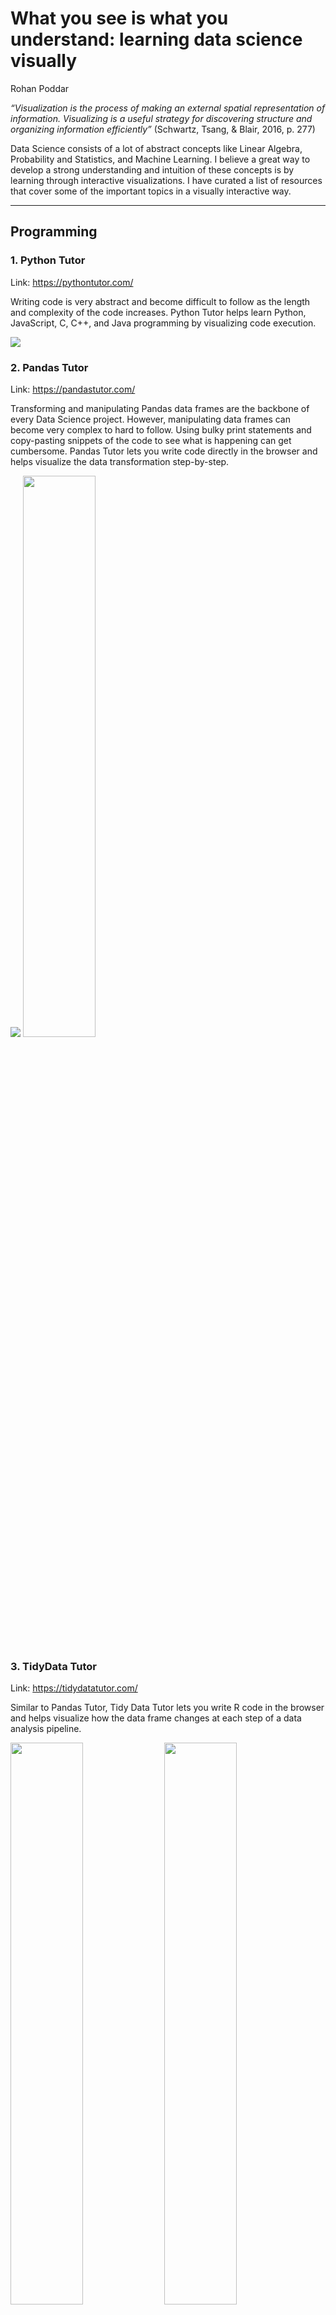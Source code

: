# What you see is what you understand: learning data science visually

Rohan Poddar

*"Visualization is the process of making an external spatial representation of information. Visualizing is a useful strategy for discovering structure and organizing information efficiently"* (Schwartz, Tsang, & Blair, 2016, p. 277)

Data Science consists of a lot of abstract concepts like Linear Algebra, Probability and Statistics, and Machine Learning. I believe a great way to develop a strong understanding and intuition of these concepts is by learning through interactive visualizations. I have curated a list of resources that cover some of the important topics in a visually interactive way.

------------------------------------------------------------------------

## Programming

### 1. Python Tutor

Link: <https://pythontutor.com/>

Writing code is very abstract and become difficult to follow as the length and complexity of the code increases. Python Tutor helps learn Python, JavaScript, C, C++, and Java programming by visualizing code execution.

![](resources/learning_data_science_visually/Screenshot%202022-11-14%20at%201.14.10%20PM.png)

### 2. Pandas Tutor

Link: <https://pandastutor.com/>

Transforming and manipulating Pandas data frames are the backbone of every Data Science project. However, manipulating data frames can become very complex to hard to follow. Using bulky print statements and copy-pasting snippets of the code to see what is happening can get cumbersome. Pandas Tutor lets you write code directly in the browser and helps visualize the data transformation step-by-step.

![](resources/learning_data_science_visually/Screenshot%202022-11-14%20at%201.02.06%20PM.png) ![](resources/learning_data_science_visually/Screenshot%202022-11-14%20at%201.01.36%20PM.png){width="48%"}

### 3. TidyData Tutor

Link: <https://tidydatatutor.com/>

Similar to Pandas Tutor, Tidy Data Tutor lets you write R code in the browser and helps visualize how the data frame changes at each step of a data analysis pipeline.

![](resources/learning_data_science_visually/Screenshot%202022-11-14%20at%201.06.26%20PM.png){width="48%"} ![](resources/learning_data_science_visually/Screenshot%202022-11-14%20at%201.06.59%20PM.png){width="48%"}

------------------------------------------------------------------------

## Probability and Statistics

### 1. Seeing Theory

Link: <https://seeing-theory.brown.edu/>

Seeing Theory was created by an undergraduate student at Brown University with the aim of making statistics more accessible through interactive visualizations. Seeing theory breaks down statistical concepts into 6 chapters:

1.  **Basic Probability** - An introduction to the basic concepts of probability theory.\
    *Chance Events, Expectation and Variance*

    ![](resources/learning_data_science_visually/Screenshot%202022-11-14%20at%2012.36.48%20PM.png){width="48%"} ![](resources/learning_data_science_visually/Screenshot%202022-11-14%20at%2012.37.09%20PM.png){width="48%"}

2.  **Compound Probability** - Further discusses concepts that lie at the core of probability theory.\
    *Set Theory, Counting, Conditional Probability*

    ![](resources/learning_data_science_visually/Screenshot%202022-11-14%20at%2012.37.53%20PM.png){width="48%"} ![](resources/learning_data_science_visually/Screenshot%202022-11-14%20at%2012.38.27%20PM.png){width="48%"}

3.  **Probability Distributions** - Specifies the relative likelihoods of all possible outcomes.\
    *Random Variables, Discrete and Continuous, Central Limit Theorem*

    ![](resources/learning_data_science_visually/Screenshot%202022-11-14%20at%2012.39.08%20PM.png){width="48%"} ![](resources/learning_data_science_visually/Screenshot%202022-11-14%20at%2012.39.55%20PM.png){width="48%"}

4.  **Frequentist Inference** - The process of determining properties of an underlying distribution via the observation of data. *Point Estimation, Interval Estimation, The Bootstrap*

    ![](resources/learning_data_science_visually/Screenshot%202022-11-14%20at%2012.40.23%20PM.png){width="48%"} ![](resources/learning_data_science_visually/Screenshot%202022-11-14%20at%2012.41.17%20PM.png){width="48%"}

5.  **Bayesian Inference** - Techniques specifying how one should update one's beliefs upon observing data. *Bayes' Theorem, Likelihood, Prior to Posterior*

    ![](resources/learning_data_science_visually/Screenshot%202022-11-14%20at%2012.41.58%20PM.png){width="48%"} ![](resources/learning_data_science_visually/Screenshot%202022-11-14%20at%2012.42.58%20PM.png){width="48%"}

6.  **Regression Analysis** - An approach for modeling the linear relationship between two variables.\
    *Ordinary Least Squares, Correlation, Analysis of Variance*

    ![](resources/learning_data_science_visually/Screenshot%202022-11-14%20at%2012.43.40%20PM.png){width="48%"} ![](resources/learning_data_science_visually/Screenshot%202022-11-14%20at%2012.44.02%20PM.png){width="48%"}

------------------------------------------------------------------------

## Linear Algebra

### 1. Immersive Linear Algebra

Link: <http://immersivemath.com/ila/index.html>

Linear Algebra is another important area of Data Science that is very abstract which makes it hard to understand at times. Immersive Linear Algebra uses interactive figures to explain and simplify the different concepts.

![](resources/learning_data_science_visually/Screenshot%202022-11-14%20at%205.34.02%20PM.png){width="48%"} ![](resources/learning_data_science_visually/Screenshot%202022-11-14%20at%205.32.10%20PM.png){width="48%"}

------------------------------------------------------------------------

## Machine Learning

### 1. R2D3

Link: <http://www.r2d3.us/>

R2D3 describes itself as "an experiment in expressing statistical thinking with interactive design". The website visually introduces Machine Learning by visualizing the steps of understanding the data, creating and tuning a model that helps distinguish homes in New York from homes in San Francisco. It is broken down into 2 parts:

1.  **A visual introduction to machine learning**\
    (<http://www.r2d3.us/visual-intro-to-machine-learning-part-1/>)

    ![](resources/learning_data_science_visually/Screenshot%202022-11-14%20at%2012.00.00%20AM.png){width="48%"} ![](resources/learning_data_science_visually/Screenshot%202022-11-14%20at%2012.00.39%20AM.png){width="48%"}

2.  **Model Tuning and the Bias-Variance Tradeoff\
    **(<http://www.r2d3.us/visual-intro-to-machine-learning-part-2/>)

    ![](resources/learning_data_science_visually/Screenshot%202022-11-14%20at%2012.05.13%20AM.png){width="48%"} ![](resources/learning_data_science_visually/Screenshot%202022-11-14%20at%2012.05.30%20AM.png){width="48%"}

R2D3 also has a miscellaneous visualization piece on COVID-19.

1.  **Making sense of COVID19 through simulations\
    **(<http://www.r2d3.us/covid-19/>)

    ![](resources/learning_data_science_visually/Screenshot%202022-11-14%20at%2012.12.14%20AM.png){width="48%"} ![](resources/learning_data_science_visually/Screenshot%202022-11-14%20at%2012.12.32%20AM.png){width="48%"}

### 2. ConvNetJS

Link: <https://cs.stanford.edu/people/karpathy/convnetjs/index.html>

ConvNetJS is a Javascript library for training Deep Learning models (Neural Networks) entirely in your browser. It has an additional functionality of visualizing the models and the outputs at various layers. It's a great resource to explore some frequently used data sets and models.

![](resources/learning_data_science_visually/Screenshot%202022-11-14%20at%206.02.01%20PM.png){width="48%"}

![](resources/learning_data_science_visually/Screenshot%202022-11-14%20at%206.02.21%20PM.png){width="48%"}

### 3. AI Notes by DeepLearning.AI

Link: <https://www.deeplearning.ai/ai-notes/index.html>

AI Notes is a series of long-form tutorials with interactive visualizations that help build intuition about foundational deep learning concepts. It is broken down into 2 parts:

1.  **Initializing neural networks**

    ![](resources/learning_data_science_visually/Screenshot%202022-11-14%20at%206.07.30%20PM.png){width="48%"}
    
    ![](resources/learning_data_science_visually/Screenshot%202022-11-14%20at%206.08.01%20PM.png){width="48%"}

2.  **Parameter optimization in neural networks**

    ![](resources/learning_data_science_visually/Screenshot%202022-11-14%20at%206.08.38%20PM.png){width="48%"}
    
    ![](resources/learning_data_science_visually/Screenshot%202022-11-14%20at%206.09.07%20PM.png){width="48%"}

### 4. OpenAI Microscope

Link: <https://microscope.openai.com/models>

OpenAI Microscope is a collection of visualizations of every significant layer and neuron of several common "model organisms" which are often studied in interpretability. Microscope makes it easier to analyze the features that form inside these neural networks, and move towards understanding these complicated systems.

![](resources/learning_data_science_visually/Screenshot%202022-11-14%20at%206.18.31%20PM.png){width="48%"}

![](resources/learning_data_science_visually/Screenshot%202022-11-14%20at%206.19.25%20PM.png){width="48%"}

### 5. MLU-Explain

Link: <https://mlu-explain.github.io/>

MLU-Explain exists to teach important machine learning concepts through visual essays in a fun, informative, and accessible manner.

It includes topics like: Cross-Validation, Linear and Logistic Regression, ROC & AUC, Train, test and validation sets, Precision & Recall, Decision Trees & Random Forests, etc.

```r
knitr::include_graphics("resources/learning_data_science_visually/Screenshot%202022-11-14%20at%206.22.35%20PM.png")

knitr::include_graphics("resources/learning_data_science_visually/Screenshot%202022-11-14%20at%206.23.00%20PM.png")

------------------------------------------------------------------------

## Journals and Publications

### 1. Distill

Link: <https://distill.pub/>

Distill is a scientific journal that operated between 2016 and 2021. However, most of the research papers and articles on the website are very engaging and remain highly relevant for Data Scientists. Distill shares Machine Learning Research in interactive and new ways to facilitate learning and thinking.

![](resources/learning_data_science_visually/Screenshot%202022-11-14%20at%206.31.01%20PM.png){width="48%"}

![](resources/learning_data_science_visually/Screenshot%202022-11-14%20at%206.31.25%20PM.png){width="48%"}

### 2. The Pudding

Link: <https://pudding.cool/>

The Pudding is a digital publication with the aim of making data fun through their various visual essay on contemporary topics. While Pudding does not explicitly teach Data Science concepts, it's a great resource to see the fun ways of visualizing projects.

![](resources/learning_data_science_visually/Screenshot%202022-11-15%20at%205.54.30%20PM.png){width="48%"}

![](resources/learning_data_science_visually/Screenshot%202022-11-15%20at%205.54.57%20PM.png){width="48%"}

------------------------------------------------------------------------
